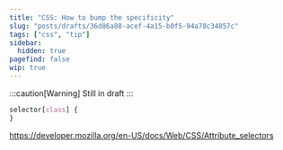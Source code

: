 ```yaml
---
title: "CSS: How to bump the specificity"
slug: "posts/drafts/36d86a88-acef-4a15-b0f5-94a78c34857c"
tags: ["css", "tip"]
sidebar:
  hidden: true
pagefind: false
wip: true
---
```



:::caution[Warning]
Still in draft
:::

<LinkToPost slug="css/how-does-css-work-the-specificity" />

```css
selector[class] {
}
```

https://developer.mozilla.org/en-US/docs/Web/CSS/Attribute_selectors
